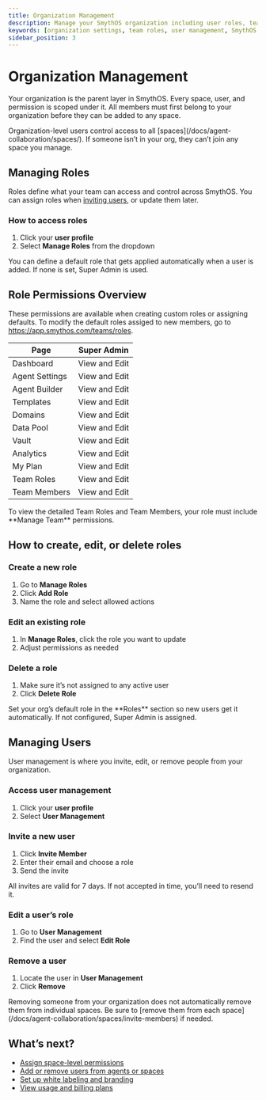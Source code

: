 ```yaml
---
title: Organization Management
description: Manage your SmythOS organization including user roles, team permissions, and member access.
keywords: [organization settings, team roles, user management, SmythOS org, role management, default role]
sidebar_position: 3
---
```


# Organization Management

Your organization is the parent layer in SmythOS. Every space, user, and permission is scoped under it. All members must first belong to your organization before they can be added to any space.

<InfoCallout title="Why this matters">
Organization-level users control access to all [spaces](/docs/agent-collaboration/spaces/). If someone isn’t in your org, they can’t join any space you manage.
</InfoCallout>

<Spacer size="md" />

## Managing Roles

Roles define what your team can access and control across SmythOS. You can assign roles when [inviting users](/docs/agent-collaboration/spaces/invite-members), or update them later.

### How to access roles

1. Click your **user profile**
2. Select **Manage Roles** from the dropdown

<SuccessCallout title="Default role for new users">
You can define a default role that gets applied automatically when a user is added. If none is set, Super Admin is used.
</SuccessCallout>

<Spacer size="md" />

## Role Permissions Overview

These permissions are available when creating custom roles or assigning defaults. To modify the default roles assiged to new members, go to https://app.smythos.com/teams/roles.

| Page               | Super Admin            |
|--------------------|------------------------|
| Dashboard          | View and Edit          |
| Agent Settings     | View and Edit          |
| Agent Builder      | View and Edit          |
| Templates          | View and Edit          |
| Domains            | View and Edit          |
| Data Pool          | View and Edit          |
| Vault              | View and Edit          |
| Analytics          | View and Edit          |
| My Plan            | View and Edit          |
| Team Roles         | View and Edit          |
| Team Members       | View and Edit          |

<WarningCallout title="Manage team access">
To view the detailed Team Roles and Team Members, your role must include **Manage Team** permissions.
</WarningCallout>

<Spacer size="md" />

## How to create, edit, or delete roles

### Create a new role

1. Go to **Manage Roles**
2. Click **Add Role**
3. Name the role and select allowed actions

### Edit an existing role

1. In **Manage Roles**, click the role you want to update
2. Adjust permissions as needed

### Delete a role

1. Make sure it’s not assigned to any active user
2. Click **Delete Role**

<InfoCallout title="Need default roles?">
Set your org’s default role in the **Roles** section so new users get it automatically. If not configured, Super Admin is assigned.
</InfoCallout>

<Spacer size="md" />

## Managing Users

User management is where you invite, edit, or remove people from your organization.

### Access user management

1. Click your **user profile**
2. Select **User Management**

### Invite a new user

1. Click **Invite Member**
2. Enter their email and choose a role
3. Send the invite

<SuccessCallout title="Invite link expires">
All invites are valid for 7 days. If not accepted in time, you’ll need to resend it.
</SuccessCallout>

### Edit a user’s role

1. Go to **User Management**
2. Find the user and select **Edit Role**

### Remove a user

1. Locate the user in **User Management**
2. Click **Remove**

<WarningCallout title="Users must be removed from spaces too">
Removing someone from your organization does not automatically remove them from individual spaces. Be sure to [remove them from each space](/docs/agent-collaboration/spaces/invite-members) if needed.
</WarningCallout>

<Spacer size="md" />

## What’s next?

- [Assign space-level permissions](/docs/agent-collaboration/permissions)
- [Add or remove users from agents or spaces](/docs/agent-collaboration/adding-users)
- [Set up white labeling and branding](/docs/agent-collaboration/spaces/white-labeling)
- [View usage and billing plans](/docs/account-management/model-rates)
